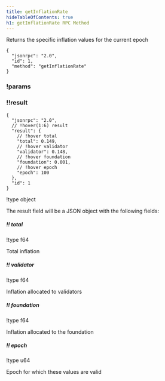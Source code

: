 ```yaml
---
title: getInflationRate
hideTableOfContents: true
h1: getInflationRate RPC Method
---
```


Returns the specific inflation values for the current epoch

<APIMethod>

```jsonc !!request
{
  "jsonrpc": "2.0",
  "id": 1,
  "method": "getInflationRate"
}
```

### !params

### !!result

```jsonc !response
{
  "jsonrpc": "2.0",
  // !hover(1:6) result
  "result": {
    // !hover total
    "total": 0.149,
    // !hover validator
    "validator": 0.148,
    // !hover foundation
    "foundation": 0.001,
    // !hover epoch
    "epoch": 100
  },
  "id": 1
}
```

!type object

The result field will be a JSON object with the following fields:

##### !! total

!type f64

Total inflation

##### !! validator

!type f64

Inflation allocated to validators

##### !! foundation

!type f64

Inflation allocated to the foundation

##### !! epoch

!type u64

Epoch for which these values are valid

</APIMethod>
